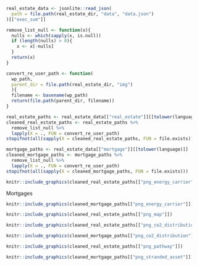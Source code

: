 ```{=latex}
\section{Real Estate \& Mortgage Results}

The Real Estate and Mortgage section allows financial institutions to measure the alignment of their Swiss real estate and mortgage portfolio with the climate target of the Swiss building sector to reach net-zero emissions in 2050. Therefore, the PACTA test assesses the CO2 emissions of your real estate and mortgage investments.<br/>
Emissions from the Swiss building stock currently account for just over a quarter of Switzerland's total CO2 emissions. New buildings are largely equipped with renewable heating systems today. By 2020, CO2 emissions from buildings as a whole should have fallen by at least 40% below 1990 levels - this target has been missed. In order to achieve the net zero target declared by the Federal Council in 2050, Switzerland's building stock must reduce its CO2 emissions more rapidly in the future, in particular by renovating existing buildings. ([Link](https://www.bafu.admin.ch/bafu/en/home/topics/climate/info-specialists/emission-reduction/reduction-targets/2050-target/climate-strategy-2050.html))

% FIXME: fix link
```

```r
real_estate_data <- jsonlite::read_json(
  path = file.path(real_estate_dir, "data", "data.json")
)[["exec_sum"]]

remove_list_null <- function(x){
  nulls <- which(sapply(x, is.null))
  if (length(nulls) > 0){
    x <- x[-nulls]
  }
  return(x)
}

convert_re_user_path <- function(
  wp_path,
  parent_dir = file.path(real_estate_dir, "img")
  ){
  filename <- basename(wp_path)
  return(file.path(parent_dir, filename))
}

real_estate_paths <- real_estate_data[["real_estate"]][[tolower(language)]]
cleaned_real_estate_paths <- real_estate_paths %>%
  remove_list_null %>%
  lapply(X = ., FUN = convert_re_user_path)
stopifnot(all(sapply(X = cleaned_real_estate_paths, FUN = file.exists)))

mortgage_paths <- real_estate_data[["mortgage"]][[tolower(language)]]
cleaned_mortgage_paths <- mortgage_paths %>%
  remove_list_null %>%
  lapply(X = ., FUN = convert_re_user_path)
stopifnot(all(sapply(X = cleaned_mortgage_paths, FUN = file.exists)))
```

```{=latex}
\begin{esbox}{Current Status}

\begin{minipage}[t]{0.5\textwidth}
Shares of energy sources compared to all participants 

Directly held buildings
```

```r
knitr::include_graphics(cleaned_real_estate_paths[["png_energy_carrier"]])
```


Mortgages 

```r
knitr::include_graphics(cleaned_mortgage_paths[["png_energy_carrier"]])
```

```{=latex}
\end{minipage}%
\begin{minipage}[t]{0.5\textwidth}

Geographical distribution of directly held buildings by use 

\hfill\exposureImage
```

```r
knitr::include_graphics(cleaned_real_estate_paths[["png_map"]])
```

```{=latex}
Link für Hinweise auf mögliche physische Klimarisiken: 

\href{Natural Hazards}{\url{https://map.geo.admin.ch/?topic=bafu&lang=en&bgLayer=ch.swisstopo.pixelkarte-grau&catalogNodes=825,826,843,849,851,1505}}

\end{minipage}%

\begin{minipage}[t]{0.5\textwidth}
Distribution of the average CO\textsubscript{2} intensity of your real estate portfolio (directly held buildings) compared to peers. 

```

```r
knitr::include_graphics(cleaned_real_estate_paths[["png_co2_distribution"]])
```

```{=latex}
\end{minipage}%
\begin{minipage}[t]{0.5\textwidth}

Distribution of the mean CO\textsubscript{2} intensity of your mortgage portfolio compared to peers. 
\hfill\alignmentImage
```


```r
knitr::include_graphics(cleaned_mortgage_paths[["png_co2_distribution"]])
```

```{=latex}
\end{minipage}%
\end{esbox}%


\begin{esbox}{Future Status}

\begin{minipage}[t]{0.5\textwidth}
\textbf{Reduction path} of all directly held buildings with the submitted refurbishment plans. 

```

```r
knitr::include_graphics(cleaned_real_estate_paths[["png_pathway"]])
```

```{=latex}
\end{minipage}%
\begin{minipage}[t]{0.5\textwidth}

\textbf{Proportion} of their mortgages that are above or below the reduction path for net zero by 2050
\hfill\alignmentImage
```

```r
knitr::include_graphics(cleaned_mortgage_paths[["png_stranded_asset"]])
```

```{=latex}
\end{minipage}%
\end{esbox}%
```


\newpage
